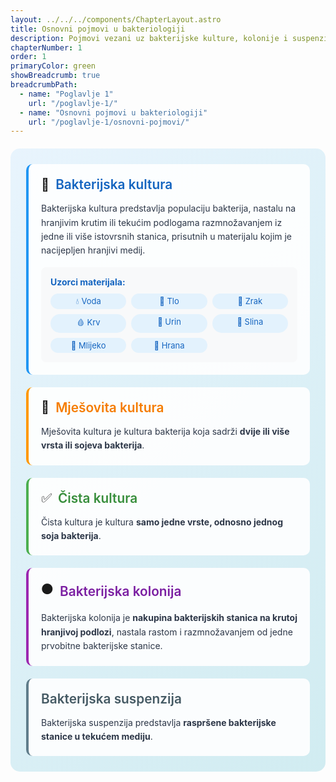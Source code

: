 ```yaml
---
layout: ../../../components/ChapterLayout.astro
title: Osnovni pojmovi u bakteriologiji
description: Pojmovi vezani uz bakterijske kulture, kolonije i suspenzije
chapterNumber: 1
order: 1
primaryColor: green
showBreadcrumb: true
breadcrumbPath:
  - name: "Poglavlje 1"
    url: "/poglavlje-1/"
  - name: "Osnovni pojmovi u bakteriologiji"
    url: "/poglavlje-1/osnovni-pojmovi/"
---
```



<div style="background: linear-gradient(135deg, #e8f4fd 0%, #d1ecf1 100%); border-radius: 15px; padding: 25px; margin: 20px 0;">
  
  <div style="background: rgba(255,255,255,0.9); padding: 20px; border-radius: 10px; margin-bottom: 20px; border-left: 4px solid #2196f3;">
    <div style="display: flex; align-items: center; margin-bottom: 15px;">
      <span style="font-size: 20px; margin-right: 10px;">🧫</span>
      <h3 style="margin: 0; color: #1565c0; font-size: 1.3rem; font-weight: 600;">Bakterijska kultura</h3>
    </div>
    <p style="margin: 0 0 15px 0; color: #2d3748; line-height: 1.6;">
      Bakterijska kultura predstavlja populaciju bakterija, nastalu na hranjivim krutim ili tekućim podlogama razmnožavanjem iz jedne ili više istovrsnih stanica, prisutnih u materijalu kojim je nacijepljen hranjivi medij.
    </p>
    <div style="background: #f8f9fa; padding: 15px; border-radius: 8px;">
      <strong style="color: #1565c0; font-size: 14px; margin-bottom: 10px; display: block;">Uzorci materijala:</strong>
      <div style="display: grid; grid-template-columns: repeat(auto-fit, minmax(120px, 1fr)); gap: 8px;">
        <span style="background: #e3f2fd; color: #1565c0; padding: 4px 8px; border-radius: 15px; font-size: 13px; text-align: center;">💧 Voda</span>
        <span style="background: #e3f2fd; color: #1565c0; padding: 4px 8px; border-radius: 15px; font-size: 13px; text-align: center;">🌱 Tlo</span>
        <span style="background: #e3f2fd; color: #1565c0; padding: 4px 8px; border-radius: 15px; font-size: 13px; text-align: center;">💨 Zrak</span>
        <span style="background: #e3f2fd; color: #1565c0; padding: 4px 8px; border-radius: 15px; font-size: 13px; text-align: center;">🩸 Krv</span>
        <span style="background: #e3f2fd; color: #1565c0; padding: 4px 8px; border-radius: 15px; font-size: 13px; text-align: center;">💛 Urin</span>
        <span style="background: #e3f2fd; color: #1565c0; padding: 4px 8px; border-radius: 15px; font-size: 13px; text-align: center;">👄 Slina</span>
        <span style="background: #e3f2fd; color: #1565c0; padding: 4px 8px; border-radius: 15px; font-size: 13px; text-align: center;">🥛 Mlijeko</span>
        <span style="background: #e3f2fd; color: #1565c0; padding: 4px 8px; border-radius: 15px; font-size: 13px; text-align: center;">🍎 Hrana</span>
      </div>
    </div>
  </div>

  <div style="background: rgba(255,255,255,0.9); padding: 20px; border-radius: 10px; margin-bottom: 20px; border-left: 4px solid #ff9800;">
    <div style="display: flex; align-items: center; margin-bottom: 15px;">
      <span style="font-size: 20px; margin-right: 10px;">🧫</span>
      <h3 style="margin: 0; color: #f57c00; font-size: 1.3rem; font-weight: 600;">Mješovita kultura</h3>
    </div>
    <p style="margin: 0; color: #2d3748; line-height: 1.6;">
      Mješovita kultura je kultura bakterija koja sadrži <strong>dvije ili više vrsta ili sojeva bakterija</strong>.
    </p>
  </div>

  <div style="background: rgba(255,255,255,0.9); padding: 20px; border-radius: 10px; margin-bottom: 20px; border-left: 4px solid #4caf50;">
    <div style="display: flex; align-items: center; margin-bottom: 15px;">
      <span style="font-size: 20px; margin-right: 10px;">✅</span>
      <h3 style="margin: 0; color: #388e3c; font-size: 1.3rem; font-weight: 600;">Čista kultura</h3>
    </div>
    <p style="margin: 0; color: #2d3748; line-height: 1.6;">
      Čista kultura je kultura <strong>samo jedne vrste, odnosno jednog soja bakterija</strong>.
    </p>
  </div>

  <div style="background: rgba(255,255,255,0.9); padding: 20px; border-radius: 10px; margin-bottom: 20px; border-left: 4px solid #9c27b0;">
    <div style="display: flex; align-items: center; margin-bottom: 15px;">
      <span style="font-size: 20px; margin-right: 10px;">⚫</span>
      <h3 style="margin: 0; color: #7b1fa2; font-size: 1.3rem; font-weight: 600;">Bakterijska kolonija</h3>
    </div>
    <p style="margin: 0; color: #2d3748; line-height: 1.6;">
      Bakterijska kolonija je <strong>nakupina bakterijskih stanica na krutoj hranjivoj podlozi</strong>, nastala rastom i razmnožavanjem od jedne prvobitne bakterijske stanice.
    </p>
  </div>

  <div style="background: rgba(255,255,255,0.9); padding: 20px; border-radius: 10px; border-left: 4px solid #607d8b;">
    <div style="display: flex; align-items: center; margin-bottom: 15px;">
      <h3 style="margin: 0; color: #455a64; font-size: 1.3rem; font-weight: 600;">Bakterijska suspenzija</h3>
    </div>
    <p style="margin: 0; color: #2d3748; line-height: 1.6;">
      Bakterijska suspenzija predstavlja <strong>raspršene bakterijske stanice u tekućem mediju</strong>.
    </p>
  </div>

</div>